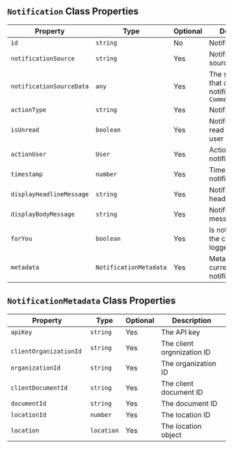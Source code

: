 ## `Notification` Class Properties

| Property                | Type     | Optional | Description                                    |
|-------------------------|----------|----------|------------------------------------------------|
| `id`                    | `string` | No       | Notification ID                                |
| `notificationSource`    | `string` | Yes      | Notification source                            |
| `notificationSourceData`|  `any`    | Yes      | The source data that caused the notification. Eg: `CommentAnnotation`|
| `actionType`            | `string` | Yes      | Notification type                              |
| `isUnread`              | `boolean`| Yes      | Notification is read or not for the user      |
| `actionUser`            | `User`   | Yes      | Action user of the notification                |
| `timestamp`             | `number` | Yes      | Timestamp of the notification                 |
| `displayHeadlineMessage`| `string` | Yes      | Notification headline message                  |
| `displayBodyMessage`    | `string` | Yes      | Notification body message                      |
| `forYou`                | `boolean`| Yes      | Is notification for the current logged in user                        |
| `metadata`                | `NotificationMetadata`| Yes      | Metadata for the current notification                        |

## `NotificationMetadata` Class Properties
| Property                | Type     | Optional | Description                                    |
|-------------------------|----------|----------|------------------------------------------------|
| `apiKey`                    | `string` | Yes       | The API key                               |
| ` clientOrganizationId`    | `string` | Yes      | The client orgnnization ID                           |
| `organizationId`|  `string`    | Yes      |  The organization ID   |
| `clientDocumentId`            | `string` | Yes      | The client document ID                               |
| `documentId`              | `string`| Yes      | The document ID      |
| `locationId`            | `number`   | Yes      | The location ID               |
| `location`            | `location`   | Yes      | The location object               |
